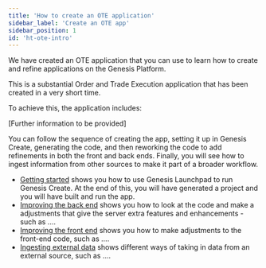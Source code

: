 ```yaml
---
title: 'How to create an OTE application'
sidebar_label: 'Create an OTE app'
sidebar_position: 1
id: 'ht-ote-intro'
---
```



We have created an OTE application that you can use to learn how to create and refine applications on the Genesis Platform.

This is a substantial Order and Trade Execution application that has been created in a very short time.

To achieve this, the application includes:

[Further information to be provided]

You can follow the sequence of creating the app, setting it up in Genesis Create, generating the code, and then reworking the code to add refinements in both the front and back ends. Finally, you will see how to ingest information from other sources to make it part of a broader workflow.

- [Getting started](/how-to/ote-app/ht-ote-getting-started/) shows you how to use Genesis Launchpad to run Genesis Create. At the end of this, you will have generated a project and you will have built and run the app.
- [Improving the back end](/how-to/ote-app/ht-ote-improving-back-end/) shows you how to look at the code and make a adjustments that give the server extra features and enhancements - such as ....
- [Improving the front end](/how-to/ote-app/ht-ote-improving-front-end/) shows you how to make adjustments to the front-end code, such as ....
- [Ingesting external data](/how-to/ote-app/ht-ote-ingesting-external/) shows different ways of taking in data from an external source, such as ....


